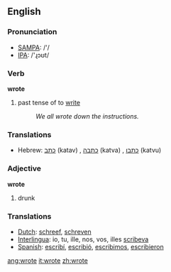 ==English==

{{rank|faith|gentleman|persons|609|wrote|chief|company|sweet}}

=== Pronunciation ===
*[[w:SAMPA|SAMPA]]: /'/
*[[w:IPA|IPA]]: /'ɻɔʊt/

=== Verb ===
'''wrote'''
# past tense of to [[write]]
#:''We all wrote down the instructions.'' 

===Translations===
*Hebrew: [[כתב]] (katav) {{m}} {{s}}, [[כתבה]] (katva) {{f}} {{s}}, [[כתבו]] (katvu) {{p}}

=== Adjective ===
'''wrote'''
# drunk

=== Translations ===
*[[Dutch]]: [[schreef]], [[schreven]]
*[[Interlingua]]: io, tu, ille, nos, vos, illes [[scribeva]]
*[[Spanish]]: [[escribí]], [[escribió]], [[escribimos]], [[escribieron]]

[[ang:wrote]]
[[it:wrote]]
[[zh:wrote]]